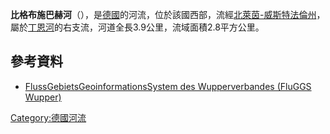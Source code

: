 {{Multiple issues|
{{No footnotes|time=2020-07-16T14:18:53+00:00}}
{{Refimprove|time=2020-07-16T14:18:53+00:00}}
}}
{{Coord|51|2|26.4|N|7|1|19.63|E|display=title}}

'''比格布施巴赫河'''（{{lang-de|Bürgerbuschbach}}），是[[德國|德國]]的河流，位於該國西部，流經[[北萊茵-威斯特法倫州|北萊茵-威斯特法倫州]]，屬於[[丁恩河_(伍珀河支流)|丁恩河]]的右支流，河道全長3.9公里，流域面積2.8平方公里。

==參考資料==
*[http://fluggs.wupperverband.de FlussGebietsGeoinformationsSystem des Wupperverbandes (FluGGS Wupper)] {{Wayback|url=http://fluggs.wupperverband.de/ |date=20160303182641 }}</ref>

{{Germany-geo-stub}}
[[Category:德國河流|Category:德國河流]]